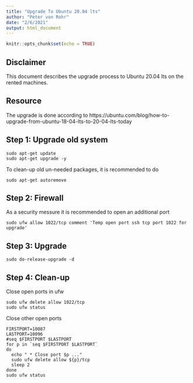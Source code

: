 ```yaml
---
title: "Upgrade To Ubuntu 20.04 lts"
author: "Peter von Rohr"
date: "2/6/2021"
output: html_document
---
```


```r
knitr::opts_chunk$set(echo = TRUE)
```

## Disclaimer
This document describes the upgrade process to Ubuntu 20.04 lts on the rented machines.


## Resource
The upgrade is done according to https://ubuntu.com/blog/how-to-upgrade-from-ubuntu-18-04-lts-to-20-04-lts-today


## Step 1: Upgrade old system

```
sudo apt-get update
sudo apt-get upgrade -y
```
To clean-up old un-needed packages, it is recommended to do 

```
sudo apt-get autoremove
```


## Step 2: Firewall
As a security messure it is recommended to open an additional port 

```
sudo ufw allow 1022/tcp comment 'Temp open port ssh tcp port 1022 for upgrade'
```


## Step 3: Upgrade

```
sudo do-release-upgrade -d
```


## Step 4: Clean-up
Close open ports in ufw

```
sudo ufw delete allow 1022/tcp
sudo ufw status
```

Close other open ports

```
FIRSTPORT=10087
LASTPORT=10096
#seq $FIRSTPORT $LASTPORT
for p in `seq $FIRSTPORT $LASTPORT`
do
  echo " * Close port $p ..."
  sudo ufw delete allow ${p}/tcp
  sleep 2
done
sudo ufw status

```

